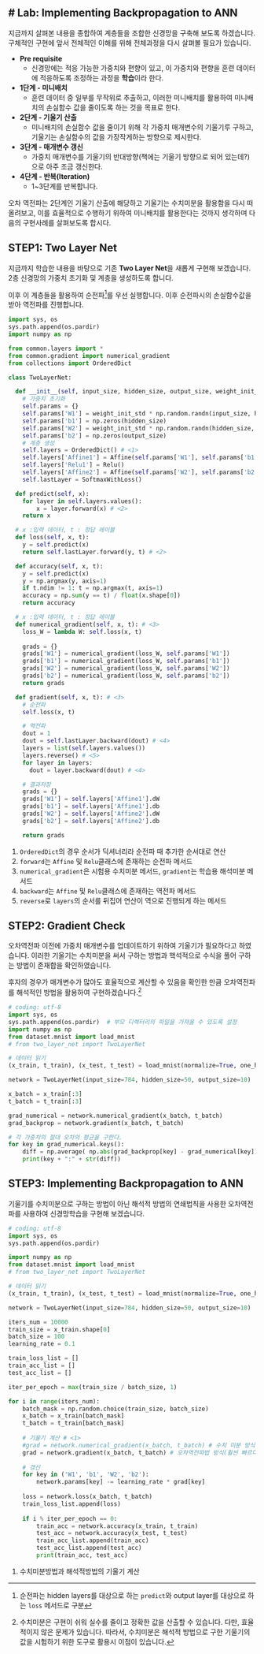 # Lab: Implementing Backpropagation to ANN 
---

지금까지 살펴본 내용을 종합하여 계층들을 조합한 신경망을 구축해 보도록 하겠습니다.  구체적인 구현에 앞서 전체적인 이해를 위해 전체과정을 다시 살펴볼 필요가 있습니다.

-   **Pre requisite**
    + 신경망에는 적응 가능한 가중치와 편향이 있고, 이 가중치와 편향을 훈련 데이터에 적응하도록 조정하는 과정을 **학습**이라 한다.
-   **1단계 - 미니배치**
    + 훈련 데이터 중 일부를 무작위로 추출하고, 이러한 미니배치를 활용하여 미니배치의 손실함수 값을 줄이도록 하는 것을 목표로 한다.
-   **2단계 - 기울기 산출**
    + 미니배치의 손실함수 값을 줄이기 위해 각 가중치 매개변수의 기울기루 구하고, 기울기는 손실함수의 값을 가장작게하는 방향으로 제시한다.
-   **3단계 - 매개변수 갱신**
    + 가중치 매개변수를 기울기의 반대방향(책에는 기울기 방향으로 되어 있는데?)으로 아주 조금 갱신한다.
-   **4단계 - 반복(Iteration)**
    + 1~3단계를 반복합니다.

오차 역전파는 2단계인 기울기 산출에 해당하고 기울기는 수치미분을 활용함을 다시 떠올려보고, 이를 효율적으로 수행하기 위하여 미니배치를 활용한다는 것까지 생각하며 다음의 구현사례를 살펴보도록 합시다.

## STEP1: Two Layer Net

지금까지 학습한 내용을 바탕으로 기존 **Two Layer Net**을 새롭게 구현해 보겠습니다. 2층 신경망의 가중치 초기화 및 계층을 생성하도록 합니다.

이후 이 계층들을 활용하여 순전파^[순전파는 hidden layers를 대상으로 하는 `predict`와 output layer를 대상으로 하는 `loss` 메서드로 구분]를 우선 실행합니다. 이후 순전파시의 손실함수값을 받아 역전파를 진행합니다.

```python
import sys, os
sys.path.append(os.pardir)
import numpy as np

from common.layers import *
from common.gradient import numerical_gradient
from collections import OrderedDict

class TwoLayerNet:

  def __init__(self, input_size, hidden_size, output_size, weight_init_std = 0.01):
    # 가중치 초기화
    self.params = {}
    self.params['W1'] = weight_init_std * np.random.randn(input_size, hidden_size)
    self.params['b1'] = np.zeros(hidden_size)
    self.params['W2'] = weight_init_std * np.random.randn(hidden_size, output_size) 
    self.params['b2'] = np.zeros(output_size)
    # 계층 생성
    self.layers = OrderedDict() # <1>
    self.layers['Affine1'] = Affine(self.params['W1'], self.params['b1'])
    self.layers['Relu1'] = Relu()
    self.layers['Affine2'] = Affine(self.params['W2'], self.params['b2'])
    self.lastLayer = SoftmaxWithLoss()

  def predict(self, x):
    for layer in self.layers.values():
        x = layer.forward(x) # <2>
    return x

  # x :입력 데이터, t : 정답 레이블
  def loss(self, x, t):
    y = self.predict(x)
    return self.lastLayer.forward(y, t) # <2>

  def accuracy(self, x, t):
    y = self.predict(x)
    y = np.argmax(y, axis=1)
    if t.ndim != 1: t = np.argmax(t, axis=1)
    accuracy = np.sum(y == t) / float(x.shape[0])
    return accuracy

  # x :입력 데이터, t : 정답 레이블
  def numerical_gradient(self, x, t): # <3>
    loss_W = lambda W: self.loss(x, t)
    
    grads = {}
    grads['W1'] = numerical_gradient(loss_W, self.params['W1'])
    grads['b1'] = numerical_gradient(loss_W, self.params['b1'])
    grads['W2'] = numerical_gradient(loss_W, self.params['W2'])
    grads['b2'] = numerical_gradient(loss_W, self.params['b2'])
    return grads

  def gradient(self, x, t): # <3>
    # 순전파
    self.loss(x, t)

    # 역전파
    dout = 1
    dout = self.lastLayer.backward(dout) # <4>
    layers = list(self.layers.values())
    layers.reverse() # <5>
    for layer in layers:
      dout = layer.backward(dout) # <4>

    # 결과저장
    grads = {}
    grads['W1'] = self.layers['Affine1'].dW
    grads['b1'] = self.layers['Affine1'].db
    grads['W2'] = self.layers['Affine2'].dW
    grads['b2'] = self.layers['Affine2'].db

    return grads
```
1. `OrderedDict`의 경우 순서가 딕셔너리라 순전파 때 추가한 순서대로 연산
2. `forward`는 `Affine` 및 `Relu`클래스에 존재하는 순전파 메서드
3. `numerical_gradient`은 시험용 수치미분 메서드, `gradient`는 학습용 해석미분 메서드
4. `backward`는 `Affine` 및 `Relu`클래스에 존재하는 역전파 메서드
5. `reverse`로 `layers`의 순서를 뒤집어 연산이 역으로 진행되게 하는 메서드

## STEP2: Gradient Check

오차역전파 이전에 가중치 매개변수를 업데이트하기 위하여 기울기가 필요하다고 하였습니다. 이러한 기울기는 수치미분을 써서 구하는 방법과 핵석적으로 수식을 풀어 구하는 방법이 존재합을 확인하였습니다. 

후자의 경우가 매개변수가 많아도 효율적으로 계산할 수 있음을 확인한 만큼 오차역전파를 해석적인 방법을 활용하여 구현하겠습니다.^[수치미분은 구현이 쉬워 실수를 줄이고 정확한 값을 산출할 수 있습니다. 다만, 효율적이지 않은 문제가 있습니다. 따라서, 수치미분은 해석적 방법으로 구한 기울기의 값을 시험하기 위한 도구로 활용시 이점이 있습니다.]

```python
# coding: utf-8
import sys, os
sys.path.append(os.pardir)  # 부모 디렉터리의 파일을 가져올 수 있도록 설정
import numpy as np
from dataset.mnist import load_mnist
# from two_layer_net import TwoLayerNet

# 데이터 읽기
(x_train, t_train), (x_test, t_test) = load_mnist(normalize=True, one_hot_label=True)

network = TwoLayerNet(input_size=784, hidden_size=50, output_size=10)

x_batch = x_train[:3]
t_batch = t_train[:3]

grad_numerical = network.numerical_gradient(x_batch, t_batch)
grad_backprop = network.gradient(x_batch, t_batch)

# 각 가중치의 절대 오차의 평균을 구한다.
for key in grad_numerical.keys():
    diff = np.average( np.abs(grad_backprop[key] - grad_numerical[key]) )
    print(key + ":" + str(diff))
```

## STEP3: Implementing Backpropagation to ANN

기울기를 수치미분으로 구하는 방법이 아닌 해석적 방법의 연쇄법칙을 사용한 오차역전파를 사용하여 신경망학습을 구현해 보겠습니다. 

```python
# coding: utf-8
import sys, os
sys.path.append(os.pardir)

import numpy as np
from dataset.mnist import load_mnist
# from two_layer_net import TwoLayerNet

# 데이터 읽기
(x_train, t_train), (x_test, t_test) = load_mnist(normalize=True, one_hot_label=True)

network = TwoLayerNet(input_size=784, hidden_size=50, output_size=10)

iters_num = 10000
train_size = x_train.shape[0]
batch_size = 100
learning_rate = 0.1

train_loss_list = []
train_acc_list = []
test_acc_list = []

iter_per_epoch = max(train_size / batch_size, 1)

for i in range(iters_num):
    batch_mask = np.random.choice(train_size, batch_size)
    x_batch = x_train[batch_mask]
    t_batch = t_train[batch_mask]
    
    # 기울기 계산 # <1>
    #grad = network.numerical_gradient(x_batch, t_batch) # 수치 미분 방식
    grad = network.gradient(x_batch, t_batch) # 오차역전파법 방식(훨씬 빠르다)
    
    # 갱신
    for key in ('W1', 'b1', 'W2', 'b2'):
        network.params[key] -= learning_rate * grad[key]
    
    loss = network.loss(x_batch, t_batch)
    train_loss_list.append(loss)
    
    if i % iter_per_epoch == 0:
        train_acc = network.accuracy(x_train, t_train)
        test_acc = network.accuracy(x_test, t_test)
        train_acc_list.append(train_acc)
        test_acc_list.append(test_acc)
        print(train_acc, test_acc)
```
1. 수치미분방법과 해석적방법의 기울기 계산